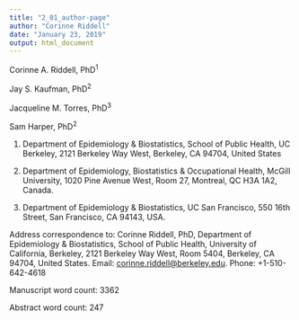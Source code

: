 ```yaml
---
title: "2_01_author-page"
author: "Corinne Riddell"
date: "January 23, 2019"
output: html_document
---
```


Corinne A. Riddell, PhD^1^

Jay S. Kaufman, PhD^2^

Jacqueline M. Torres, PhD^3^

Sam Harper, PhD^2^

1. Department of Epidemiology & Biostatistics, School of Public Health, 
UC Berkeley, 2121 Berkeley Way West, Berkeley, CA 94704, 
United States

2. Department of Epidemiology, Biostatistics & Occupational Health, McGill 
University, 1020 Pine Avenue West, Room 27, Montreal, QC H3A 1A2, Canada.

3. Department of Epidemiology & Biostatistics, UC San Francisco, 550 16th Street,
San Francisco, CA 94143, USA. 

Address correspondence to: Corinne Riddell, PhD, Department of Epidemiology & 
Biostatistics, School of Public Health, University of California, Berkeley, 
2121 Berkeley Way West, Room 5404, Berkeley, CA 94704, United States. 
Email: <corinne.riddell@berkeley.edu>. Phone: +1-510-642-4618

Manuscript word count: 3362

Abstract word count: 247